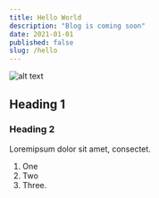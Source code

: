```yaml
---
title: Hello World
description: "Blog is coming soon" 
date: 2021-01-01
published: false 
slug: /hello
---
```

![alt text](img.jpg "Title")
## Heading 1
### Heading 2

Loremipsum dolor sit amet, consectet.

1. One
2. Two
3. Three.
 